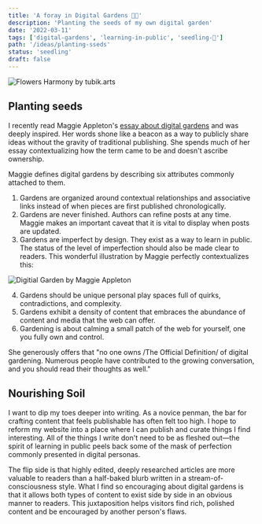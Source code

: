 ```yaml
---
title: 'A foray in Digital Gardens 👨‍🌾'
description: 'Planting the seeds of my own digital garden'
date: '2022-03-11'
tags: ['digital-gardens', 'learning-in-public', 'seedling-🌱']
path: '/ideas/planting-sseds'
status: 'seedling'
draft: false
---
```


![Flowers Harmony by tubik.arts](garden.webp)

## Planting seeds

I recently read Maggie Appleton's [essay about digital gardens](https://maggieappleton.com/garden-history) and was deeply inspired. Her words shone like a beacon as a way to publicly share ideas without the gravity of traditional publishing. She spends much of her essay contextualizing how the term came to be and doesn't ascribe ownership.

Maggie defines digital gardens by describing six attributes commonly attached to them.

1. Gardens are organized around contextual relationships and associative links instead of when pieces are first published chronologically.
2. Gardens are never finished. Authors can refine posts at any time. Maggie makes an important caveat that it is vital to display when posts are updated.
3. Gardens are imperfect by design. They exist as a way to learn in public. The status of the level of imperfection should also be made clear to readers.
   This wonderful illustration by Maggie perfectly contextualizes this:

![Digitial Garden by Maggie Appleton](digital-garden.png)

4. Gardens should be unique personal play spaces full of quirks, contradictions, and complexity.
5. Gardens exhibit a density of content that embraces the abundance of content and media that the web can offer.
6. Gardening is about calming a small patch of the web for yourself, one you fully own and control.

She generously offers that "no one owns /The Official Definition/ of digital gardening. Numerous people have contributed to the growing conversation, and you should read their thoughts as well."

## Nourishing Soil

I want to dip my toes deeper into writing. As a novice penman, the bar for crafting content that feels publishable has often felt too high. I hope to reform my website into a place where I can publish and curate things I find interesting. All of the things I write don't need to be as fleshed out—the spirit of learning in public peels back some of the mask of perfection commonly presented in digital personas.

The flip side is that highly edited, deeply researched articles are more valuable to readers than a half-baked blurb written in a stream-of-consciousness style. What I find so encouraging about digital gardens is that it allows both types of content to exist side by side in an obvious manner to readers. This juxtaposition helps visitors find rich, polished content and be encouraged by another person's flaws.
